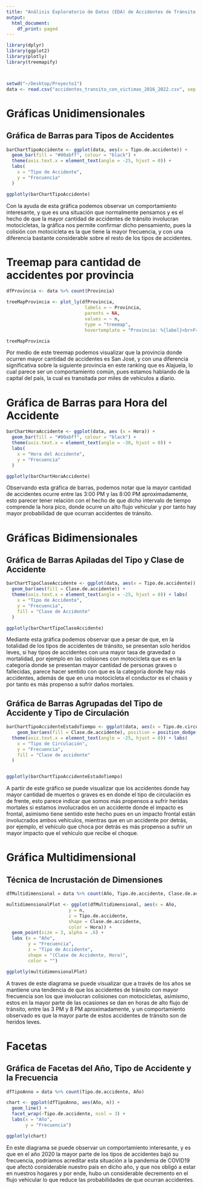```yaml
---
title: "Análisis Exploratorio de Datos (EDA) de Accidentes de Tránsito en Costa Rica"
output:
  html_document:
    df_print: paged
---
```


```r
library(dplyr)
library(ggplot2)
library(plotly)
library(treemapify)



setwd("~/Desktop/Proyecto1")
data <- read.csv("accidentes_transito_con_victimas_2016_2022.csv", sep = ";")
```

# Gráficas Unidimensionales
## Gráfica de Barras para Tipos de Accidentes
```r
barChartTipoAccidente <- ggplot(data, aes(x = Tipo.de.accidente)) +
  geom_bar(fill = "#00abff", colour = "black") + 
  theme(axis.text.x = element_text(angle = -25, hjust = 0)) + 
  labs(
    x = "Tipo de Accidente",
    y = "Frecuencia"
  )

ggplotly(barChartTipoAccidente)
```

Con la ayuda de esta gráfica podemos observar un comportamiento interesante, y que es una situación que normalmente pensamos y es el hecho de que la mayor cantidad de accidentes de tránsito involucran motocicletas, la gráfica nos permite confirmar dicho pensamiento, pues la colisión con motocicleta es la que tiene la mayor frecuencia, y con una diferencia bastante considerable sobre el resto de los tipos de accidentes.  

# Treemap para cantidad de accidentes por provincia
```r
dfProvincia <- data %>% count(Provincia)

treeMapProvincia <- plot_ly(dfProvincia, 
                             labels = ~ Provincia, 
                             parents = NA, 
                             values = ~ n, 
                             type = "treemap", 
                             hovertemplate = "Provincia: %{label}<br>Frecuencia: %{value}")

treeMapProvincia
```
Por medio de este treemap podemos visualizar que la provincia donde ocurren mayor cantidad de accidentes es San José, y con una diferencia significativa sobre la siguiente provincia en este ranking que es Alajuela, lo cual parece ser un comportamiento común, pues estamos hablando de la capital del país, la cual es transitada por miles de vehículos a diario.


# Gráfica de Barras para Hora del Accidente
```r
barChartHoraAccidente <- ggplot(data, aes (x = Hora)) +
  geom_bar(fill = "#00abff", colour = "black") + 
  theme(axis.text.x = element_text(angle = -30, hjust = 0)) + 
  labs(
    x = "Hora del Accidente",
    y = "Frecuencia"
  )

ggplotly(barChartHoraAccidente)
```

Observando esta gráfica de barras, podemos notar que la mayor cantidad de accidentes ocurre entre las 3:00 PM y las 8:00 PM aproximadamente, esto parecer tener relación con el hecho de que dicho intervalo de tiempo comprende la hora pico, donde ocurre un alto flujo vehicular y por tanto hay mayor probabilidad de que ocurran accidentes de tránsito.


# Gráficas Bidimensionales
## Gráfica de Barras Apiladas del Tipo y Clase de Accidente
```r
barChartTipoClaseAccidente <- ggplot(data, aes(x = Tipo.de.accidente)) +
  geom_bar(aes(fill = Clase.de.accidente)) + 
  theme(axis.text.x = element_text(angle = -25, hjust = 0)) + labs(
    x = "Tipo de Accidente",
    y = "Frecuencia", 
    fill = "Clase de Accidente"
  )

ggplotly(barChartTipoClaseAccidente)
```

Mediante esta gráfica podemos observar que a pesar de que, en la totalidad de los tipos de accidentes de tránsito, se presentan solo heridos leves, si hay tipos de accidentes con una mayor tasa de gravedad o mortalidad, por ejemplo en las colisiones con motocicleta que es en la categoría donde se presentan mayor cantidad de personas graves o fallecidas, parece hacer sentido con que es la categoría donde hay más accidentes, además de que en una motocicleta el conductor es el chasis y por tanto es más propenso a sufrir daños mortales. 


## Gráfica de Barras Agrupadas del Tipo de Accidente y Tipo de Circulación
```r
barChartTipoAccidenteEstadoTiempo <- ggplot(data, aes(x = Tipo.de.circulación)) +
    geom_bar(aes(fill = Clase.de.accidente), position = position_dodge()) + 
  theme(axis.text.x = element_text(angle = -25, hjust = 0)) + labs(
    x = "Tipo de Circulación",
    y = "Frecuencia", 
    fill = "Clase de accidente"
  )


ggplotly(barChartTipoAccidenteEstadoTiempo)
```

A partir de este gráfico se puede visualizar que los accidentes donde hay mayor cantidad de muertos o graves es en donde el tipo de circulación es de frente, esto parece indicar que somos más propensos a sufrir heridas mortales si estamos involucrados en un accidente donde el impacto es frontal, asimismo tiene sentido este hecho pues en un impacto frontal están involucrados ambos vehículos, mientras que en un accidente por detrás, por ejemplo, el vehículo que choca por detrás es más propenso a sufrir un mayor impacto que el vehículo que recibe el choque. 


# Gráfica Multidimensional
## Técnica de Incrustación de Dimensiones
```r
dfMultidimensional = data %>% count(Año, Tipo.de.accidente, Clase.de.accidente, Hora)

multidimensionalPlot <- ggplot(dfMultidimensional, aes(x = Año, 
                       y = n,
                       z = Tipo.de.accidente,
                       shape = Clase.de.accidente, 
                       color = Hora)) +
  geom_point(size = 3, alpha = .6) +
  labs (x = "Año",
        y = "Frecuencia",
        z = "Tipo de Accidente",
        shape = "(Clase de Accidente, Hora)",
        color = "")

ggplotly(multidimensionalPlot)
```

A traves de este diagrama se puede visualizar que a través de los años se mantiene una tendencia de que los accidentes de tránsito con mayor frecuencia son los que involucran colisiones con motocicletas, asimismo, estos en la mayor parte de las ocasiones se dan en horas de alto flujo de tránsito, entre las 3 PM y 8 PM aproximadamente, y un comportamiento observado es que la mayor parte de estos accidentes de tránsito son de heridos leves. 

# Facetas

## Gráfica de Facetas del Año, Tipo de Accidente y la Frecuencia
```r
dfTipoAnno = data %>% count(Tipo.de.accidente, Año)

chart <- ggplot(dfTipoAnno, aes(Año, n)) +
  geom_line() +
  facet_wrap(~Tipo.de.accidente, ncol = 3) + 
  labs(x = "Año",
       y = "Frecuencia")

ggplotly(chart)
```

En este diagrama se puede observar un comportamiento interesante, y es que en el año 2020 la mayor parte de los tipos de accidentes bajó su frecuencia, podríamos acreditar esta situación a la pandemia de COVID19 que afectó considerable nuestro país en dicho año, y que nos obligó a estar en nuestros hogares y por ende, hubo un considerable decremento en el flujo vehicular lo que reduce las probabilidades de que ocurran accidentes. 

